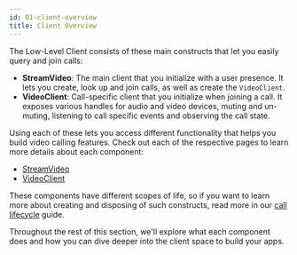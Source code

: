 ```yaml
---
id: 01-client-overview
title: Client Overview
---
```


The Low-Level Client consists of these main constructs that let you easily query and join calls:

+ **StreamVideo**: The main client that you initialize with a user presence. It lets you create, look up and join calls, as well as create the `VideoClient`.
+ **VideoClient**: Call-specific client that you initialize when joining a call. It exposes various handles for audio and video devices, muting and un-muting, listening to call specific events and observing the call state.

Using each of these lets you access different functionality that helps you build video calling features. Check out each of the respective pages to learn more details about each component:

* [StreamVideo](02-stream-video.mdx)
* [VideoClient](03-video-client.mdx)

These components have different scopes of life, so if you want to learn more about creating and disposing of such constructs, read more in our [call lifecycle](../02-guides/01-call-lifecycle.mdx) guide.

Throughout the rest of this section, we'll explore what each component does and how you can dive deeper into the client space to build your apps.
